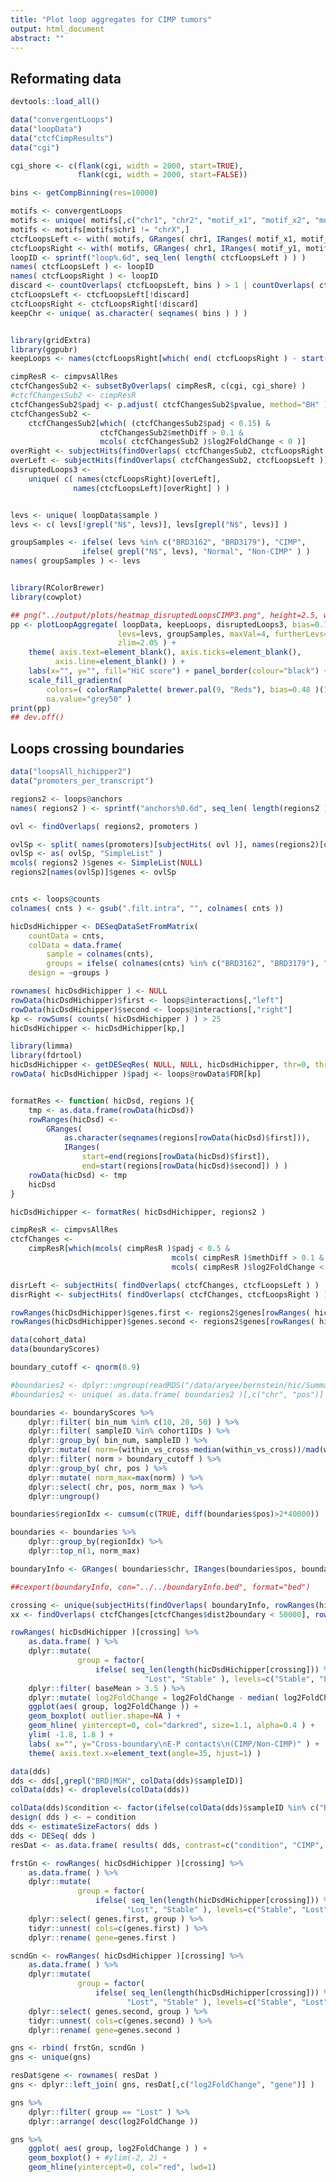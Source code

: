 ```yaml
---
title: "Plot loop aggregates for CIMP tumors"
output: html_document
abstract: ""
---
```


## Reformating data

```r

devtools::load_all()

data("convergentLoops")
data("loopData")
data("ctcfCimpResults")
data("cgi")

cgi_shore <- c(flank(cgi, width = 2000, start=TRUE),
               flank(cgi, width = 2000, start=FALSE))

bins <- getCompBinning(res=10000)

motifs <- convergentLoops
motifs <- unique( motifs[,c("chr1", "chr2", "motif_x1", "motif_x2", "motif_y1", "motif_y2")] )
motifs <- motifs[motifs$chr1 != "chrX",]
ctcfLoopsLeft <- with( motifs, GRanges( chr1, IRanges( motif_x1, motif_x2 ) ) )
ctcfLoopsRight <- with( motifs, GRanges( chr1, IRanges( motif_y1, motif_y2 ) ) )
loopID <- sprintf("loop%.6d", seq_len( length( ctcfLoopsLeft ) ) )
names( ctcfLoopsLeft ) <- loopID
names( ctcfLoopsRight ) <- loopID
discard <- countOverlaps( ctcfLoopsLeft, bins ) > 1 | countOverlaps( ctcfLoopsRight, bins ) > 1
ctcfLoopsLeft <- ctcfLoopsLeft[!discard]
ctcfLoopsRight <- ctcfLoopsRight[!discard]
keepChr <- unique( as.character( seqnames( bins ) ) )


library(gridExtra)
library(ggpubr)
keepLoops <- names(ctcfLoopsRight[which( end( ctcfLoopsRight ) - start( ctcfLoopsLeft ) > 100000 )])

cimpResR <- cimpvsAllRes
ctcfChangesSub2 <- subsetByOverlaps( cimpResR, c(cgi, cgi_shore) )
#ctcfChangesSub2 <- cimpResR
ctcfChangesSub2$padj <- p.adjust( ctcfChangesSub2$pvalue, method="BH" )
ctcfChangesSub2 <-
    ctcfChangesSub2[which( (ctcfChangesSub2$padj < 0.15) &
                    ctcfChangesSub2$methDiff > 0.1 &
                    mcols( ctcfChangesSub2 )$log2FoldChange < 0 )]
overRight <- subjectHits(findOverlaps( ctcfChangesSub2, ctcfLoopsRight ))
overLeft <- subjectHits(findOverlaps( ctcfChangesSub2, ctcfLoopsLeft ))
disruptedLoops3 <-
    unique( c( names(ctcfLoopsRight)[overLeft],
              names(ctcfLoopsLeft)[overRight] ) )


levs <- unique( loopData$sample )
levs <- c( levs[!grepl("N$", levs)], levs[grepl("N$", levs)] )

groupSamples <- ifelse( levs %in% c("BRD3162", "BRD3179"), "CIMP",
                ifelse( grepl("N$", levs), "Normal", "Non-CIMP" ) )
names( groupSamples ) <- levs



```

```r

library(RColorBrewer)
library(cowplot)

## png("../output/plots/heatmap_disruptedLoopsCIMP3.png", height=2.5, width=4.5, unit="in", res=300)
pp <- plotLoopAggregate( loopData, keepLoops, disruptedLoops3, bias=0.75,
                        levs=levs, groupSamples, maxVal=4, furtherLevs=c("Normal", "Non-CIMP", "CIMP"),
                        zlim=2.05 ) +
    theme( axis.text=element_blank(), axis.ticks=element_blank(),
          axis.line=element_blank() ) +
    labs(x="", y="", fill="HiC score") + panel_border(colour="black") +
    scale_fill_gradientn(
        colors=( colorRampPalette( brewer.pal(9, "Reds"), bias=0.48 )(100)),
        na.value="grey50" )
print(pp)
## dev.off()

```

## Loops crossing boundaries

```r

data("loopsAll_hichipper2")
data("promoters_per_transcript")

regions2 <- loops@anchors
names( regions2 ) <- sprintf("anchors%0.6d", seq_len( length(regions2 ) ) )

ovl <- findOverlaps( regions2, promoters )

ovlSp <- split( names(promoters)[subjectHits( ovl )], names(regions2)[queryHits(ovl)] )
ovlSp <- as( ovlSp, "SimpleList" )
mcols( regions2 )$genes <- SimpleList(NULL)
regions2[names(ovlSp)]$genes <- ovlSp


cnts <- loops@counts
colnames( cnts ) <- gsub(".filt.intra", "", colnames( cnts ))

hicDsdHichipper <- DESeqDataSetFromMatrix(
    countData = cnts,
    colData = data.frame(
        sample = colnames(cnts),
        groups = ifelse( colnames(cnts) %in% c("BRD3162", "BRD3179"), "CIMP", "NonCIMP" ) ),
    design = ~groups )

rownames( hicDsdHichipper ) <- NULL
rowData(hicDsdHichipper)$first <- loops@interactions[,"left"]
rowData(hicDsdHichipper)$second <- loops@interactions[,"right"]
kp <- rowSums( counts( hicDsdHichipper ) ) > 25
hicDsdHichipper <- hicDsdHichipper[kp,]

library(limma)
library(fdrtool)
hicDsdHichipper <- getDESeqRes( NULL, NULL, hicDsdHichipper, thr=0, thr2=1, normalizeTrend=TRUE )
rowData( hicDsdHichipper )$padj <- loops@rowData$FDR[kp]


formatRes <- function( hicDsd, regions ){
    tmp <- as.data.frame(rowData(hicDsd))
    rowRanges(hicDsd) <- 
        GRanges(
            as.character(seqnames(regions[rowData(hicDsd)$first])),
            IRanges(
                start=end(regions[rowData(hicDsd)$first]),
                end=start(regions[rowData(hicDsd)$second]) ) )
    rowData(hicDsd) <- tmp
    hicDsd
}

hicDsdHichipper <- formatRes( hicDsdHichipper, regions2 )

cimpResR <- cimpvsAllRes
ctcfChanges <-
    cimpResR[which(mcols( cimpResR )$padj < 0.5 &
                                    mcols( cimpResR )$methDiff > 0.1 & 
                                    mcols( cimpResR )$log2FoldChange < 0)]

disrLeft <- subjectHits( findOverlaps( ctcfChanges, ctcfLoopsLeft ) )
disrRight <- subjectHits( findOverlaps( ctcfChanges, ctcfLoopsRight ) )

rowRanges(hicDsdHichipper)$genes.first <- regions2$genes[rowRanges( hicDsdHichipper )$first]
rowRanges(hicDsdHichipper)$genes.second <- regions2$genes[rowRanges( hicDsdHichipper )$second]


```

```r

data(cohort_data)
data(boundaryScores)

boundary_cutoff <- qnorm(0.9)

#boundaries2 <- dplyr::ungroup(readRDS("/data/aryee/bernstein/hic/SummarizedData/TADs/boundary_scores.rds"))
#boundaries2 <- unique( as.data.frame( boundaries2 )[,c("chr", "pos")] )

boundaries <- boundaryScores %>%
    dplyr::filter( bin_num %in% c(10, 20, 50) ) %>%
    dplyr::filter( sampleID %in% cohort1IDs ) %>%
    dplyr::group_by( bin_num, sampleID ) %>%
    dplyr::mutate( norm=(within_vs_cross-median(within_vs_cross))/mad(within_vs_cross) ) %>%
    dplyr::filter( norm > boundary_cutoff ) %>%
    dplyr::group_by( chr, pos ) %>%
    dplyr::mutate( norm_max=max(norm) ) %>%
    dplyr::select( chr, pos, norm_max ) %>%
    dplyr::ungroup()

boundaries$regionIdx <- cumsum(c(TRUE, diff(boundaries$pos)>2*40000)) 

boundaries <- boundaries %>%
    dplyr::group_by(regionIdx) %>%
    dplyr::top_n(1, norm_max)

boundaryInfo <- GRanges( boundaries$chr, IRanges(boundaries$pos, boundaries$pos))

##cexport(boundaryInfo, con="../../boundaryInfo.bed", format="bed")

```

```r

crossing <- unique(subjectHits(findOverlaps( boundaryInfo, rowRanges(hicDsdHichipper) )))
xx <- findOverlaps( ctcfChanges[ctcfChanges$dist2boundary < 50000], rowRanges(hicDsdHichipper)[crossing], type="within" )

rowRanges( hicDsdHichipper )[crossing] %>%
    as.data.frame( ) %>%
    dplyr::mutate(
               group = factor(
                   ifelse( seq_len(length(hicDsdHichipper[crossing])) %in% subjectHits( xx ),
                              "Lost", "Stable" ), levels=c("Stable", "Lost") ) ) %>%
    dplyr::filter( baseMean > 3.5 ) %>%
    dplyr::mutate( log2FoldChange = log2FoldChange - median( log2FoldChange ) ) %>%
    ggplot(aes( group, log2FoldChange )) +
    geom_boxplot( outlier.shape=NA ) +
    geom_hline( yintercept=0, col="darkred", size=1.1, alpha=0.4 ) +
    ylim( -1.8, 1.8 ) +
    labs( x="", y="Cross-boundary\nE-P contacts\n(CIMP/Non-CIMP)" ) +
    theme( axis.text.x=element_text(angle=35, hjust=1) )

```


```r

data(dds)
dds <- dds[,grepl("BRD|MGH", colData(dds)$sampleID)]
colData(dds) <- droplevels(colData(dds))

colData(dds)$condition <- factor(ifelse(colData(dds)$sampleID %in% c("BRD3162", "BRD3179"), "CIMP", "NonCIMP"))
design( dds ) <- ~ condition
dds <- estimateSizeFactors( dds )
dds <- DESeq( dds )
resDat <- as.data.frame( results( dds, contrast=c("condition", "CIMP", "NonCIMP") ) )

frstGn <- rowRanges( hicDsdHichipper )[crossing] %>%
    as.data.frame( ) %>%
    dplyr::mutate(
               group = factor(
                   ifelse( seq_len(length(hicDsdHichipper[crossing])) %in% subjectHits( xx ),
                          "Lost", "Stable" ), levels=c("Stable", "Lost") ) ) %>%
    dplyr::select( genes.first, group ) %>%
    tidyr::unnest( cols=c(genes.first) ) %>%
    dplyr::rename( gene=genes.first )

scndGn <- rowRanges( hicDsdHichipper )[crossing] %>%
    as.data.frame( ) %>%
    dplyr::mutate(
               group = factor(
                   ifelse( seq_len(length(hicDsdHichipper[crossing])) %in% subjectHits( xx ),
                          "Lost", "Stable" ), levels=c("Stable", "Lost") ) ) %>%
    dplyr::select( genes.second, group ) %>%
    tidyr::unnest( cols=c(genes.second) ) %>%
    dplyr::rename( gene=genes.second )

gns <- rbind( frstGn, scndGn )
gns <- unique(gns)

resDat$gene <- rownames( resDat )
gns <- dplyr::left_join( gns, resDat[,c("log2FoldChange", "gene")] )
```


```r

gns %>%
    dplyr::filter( group == "Lost" ) %>%
    dplyr::arrange( desc(log2FoldChange ))

gns %>%
    ggplot( aes( group, log2FoldChange ) ) +
    geom_boxplot() + #ylim(-2, 2) +
    geom_hline(yintercept=0, col="red", lwd=1)

```
